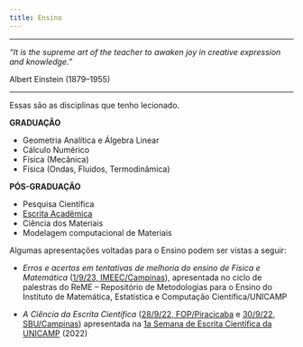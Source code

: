 ```yaml
---
title: Ensino
---
```

***

*"It is the supreme art of the teacher to awaken joy in creative expression and knowledge."*

Albert Einstein (1879–1955)

***

Essas são as disciplinas que tenho lecionado.

**GRADUAÇÃO**

- Geometria Analítica e Álgebra Linear
- Cálculo Numérico
- Física (Mecânica)
- Física (Ondas, Fluidos, Termodinâmica)

**PÓS-GRADUAÇÃO**

- Pesquisa Científica
- [Escrita Acadêmica](../sci-writing/sci-writing.qmd)
- Ciência dos Materiais
- Modelagem computacional de Materiais

Algumas apresentações voltadas para o Ensino podem ser vistas a seguir:

- *Erros e acertos em tentativas de melhoria do ensino de Física e Matemática* ([1/9/23, IMEEC/Campinas](https://www.youtube.com/watch?v=nszAKwOboM4)), apresentada no ciclo de palestras do ReME – Repositório de Metodologias para o Ensino do Instituto de Matemática, Estatística e Computação Científica/UNICAMP

- *A Ciência da Escrita Científica* ([28/9/22, FOP/Piracicaba](https://www.youtube.com/watch?v=d3PSzuNO-ZM) e [30/9/22, SBU/Campinas](https://www.youtube.com/watch?v=KsnLA1trKTk)) apresentada na [1a Semana de Escrita Científica da UNICAMP](https://prp.unicamp.br/noticias/1a-semana-de-comunicacao-e-escrita-cientifica-da-unicamp/) (2022)